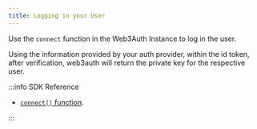 ```yaml
---
title: Logging in your User
---
```


Use the `connect` function in the Web3Auth Instance to log in the user.

Using the information provided by your auth provider, within the id token, after verification,
web3auth will return the private key for the respective user.

:::info SDK Reference

- [`connect()` function](/sdk/sfa/sfa-js/usage#logging-in-your-user).

:::
